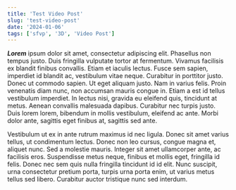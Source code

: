 ```yaml
---
title: 'Test Video Post'
slug: 'test-video-post'
date: '2024-01-06'
tags: ['sfvp', '3D', 'Video Post']
---
```


***Lorem*** ipsum dolor sit amet, consectetur adipiscing elit. Phasellus non tempus justo. Duis fringilla vulputate tortor at fermentum. Vivamus facilisis ex blandit finibus convallis. Etiam et iaculis lectus. Fusce sem sapien, imperdiet id blandit ac, vestibulum vitae neque. Curabitur in porttitor justo. Donec ut commodo sapien. Ut eget aliquam justo. Nam in varius felis. Proin venenatis diam nunc, non accumsan mauris congue in. Etiam a est id tellus vestibulum imperdiet. In lectus nisi, gravida eu eleifend quis, tincidunt at metus. Aenean convallis malesuada dapibus. Curabitur nec turpis justo. Duis lorem lorem, bibendum in mollis vestibulum, eleifend ac ante. Morbi dolor ante, sagittis eget finibus at, sagittis sed ante.

<VideoYoutube id="V9fsOaa97F4" />

Vestibulum ut ex in ante rutrum maximus id nec ligula. Donec sit amet varius tellus, ut condimentum lectus. Donec non leo cursus, congue magna et, aliquet nunc. Sed a molestie mauris. Integer sit amet ullamcorper ante, ac facilisis eros. Suspendisse metus neque, finibus et mollis eget, fringilla id felis. Donec nec sem quis nulla fringilla tincidunt id id elit. Nunc suscipit, urna consectetur pretium porta, turpis urna porta enim, ut varius metus tellus sed libero. Curabitur auctor tristique nunc sed interdum.

<CustomImage alt="Unsplash Image" src="https://images.unsplash.com/photo-1469854523086-cc02fe5d8800?q=80&w=1121&auto=format&fit=crop&ixlib=rb-4.0.3&ixid=M3wxMjA3fDB8MHxwaG90by1wYWdlfHx8fGVufDB8fHx8fA%3D%3D" />
<CustomImage alt="Repository Image Umico" src="https://raw.githubusercontent.com/vmybook/sfvp-blog/master/images/umico2.png" />
<CustomImage alt="Repository Image IceCream" src="https://raw.githubusercontent.com/vmybook/sfvp-blog/master/images/IceCream_965.png" />